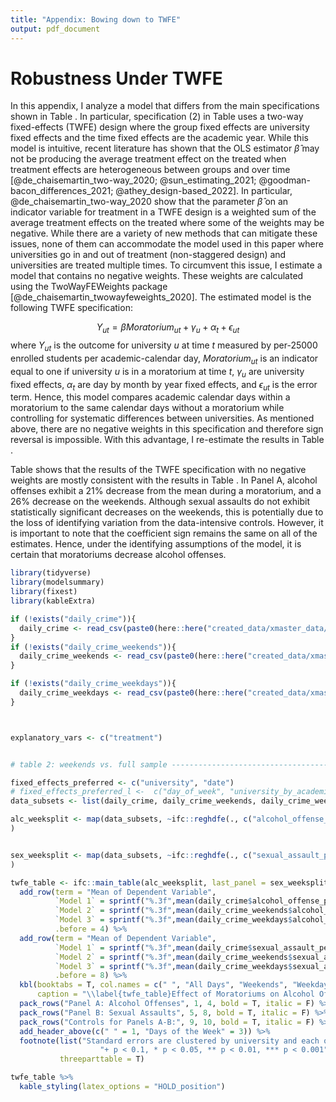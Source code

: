 ```yaml
---
title: "Appendix: Bowing down to TWFE"
output: pdf_document
---
```


# Robustness Under TWFE \label{section:twfe}

In this appendix, I analyze a model that differs from the main specifications shown in Table \ref{main_table}. In particular, specification (2) in Table \ref{main_table} uses a two-way fixed-effects (TWFE) design where the group fixed effects are university fixed effects and the time fixed effects are the academic year. While this model is intuitive, recent literature has shown that the OLS estimator $\hat{\beta}$ may not be producing the average treatment effect on the treated when treatment effects are heterogeneous between groups and over time [@de_chaisemartin_two-way_2020; @sun_estimating_2021; @goodman-bacon_differences_2021; @athey_design-based_2022]. In particular,  @de_chaisemartin_two-way_2020 show that the parameter $\hat{\beta}$ on an indicator variable for treatment in a TWFE design is a weighted sum of the average treatment effects on the treated where some of the weights may be negative. While there are a variety of new methods that can mitigate these issues, none of them can accommodate the model used in this paper where universities go in and out of treatment (non-staggered design) and universities are treated multiple times. To circumvent this issue, I estimate a model that contains no negative weights. These weights are calculated using the TwoWayFEWeights package [@de_chaisemartin_twowayfeweights_2020]. The estimated model is the following TWFE specification:

$$ 
Y_{ut} = \beta Moratorium_{ut} + \gamma_u + \alpha_t + \epsilon_{ut}
$$
where $Y_{ut}$ is the outcome for university $u$ at time $t$ measured by per-25000 enrolled students per academic-calendar day, $Moratorium_{ut}$ is an indicator equal to one if university $u$ is in a moratorium at time $t$, $\gamma_u$ are university fixed effects, $\alpha_t$ are day by month by year fixed effects, and $\epsilon_{ut}$ is the error term. Hence, this model compares academic calendar days within a moratorium to the same calendar days without a moratorium while controlling for systematic differences between universities. As mentioned above, there are no negative weights in this specification and therefore sign reversal is impossible. With this advantage, I re-estimate the results in Table \ref{weekend_table}.

Table \ref{twfe_table} shows that the results of the TWFE specification with no negative weights are mostly consistent with the results in Table \ref{weekend_table}. In Panel A, alcohol offenses exhibit a 21% decrease from the mean during a moratorium, and a 26% decrease on the weekends. Although sexual assaults do not exhibit statistically significant decreases on the weekends, this is potentially due to the loss of identifying variation from the data-intensive controls. However, it is important to note that the coefficient sign remains the same on all of the estimates. Hence, under the identifying assumptions of the model, it is certain that moratoriums decrease alcohol offenses.


```r
library(tidyverse)
library(modelsummary)
library(fixest)
library(kableExtra)

if (!exists("daily_crime")){
  daily_crime <- read_csv(paste0(here::here("created_data/xmaster_data/daily_panel.csv")))
}
if (!exists("daily_crime_weekends")){
  daily_crime_weekends <- read_csv(paste0(here::here("created_data/xmaster_data/daily_panel_weekends.csv")))
}

if (!exists("daily_crime_weekdays")){
  daily_crime_weekdays <- read_csv(paste0(here::here("created_data/xmaster_data/daily_panel_weekdays.csv")))
}



explanatory_vars <- c("treatment")


# table 2: weekends vs. full sample ---------------------------------------

fixed_effects_preferred <- c("university", "date")
# fixed_effects_preferred_l <-  c("day_of_week", "university_by_academic_year_by_semester", "holiday")
data_subsets <- list(daily_crime, daily_crime_weekends, daily_crime_weekdays)

alc_weeksplit <- map(data_subsets, ~ifc::reghdfe(., c("alcohol_offense_per25"),explanatory_vars, fixed_effects_preferred, "university")
)


sex_weeksplit <- map(data_subsets, ~ifc::reghdfe(., c("sexual_assault_per25"),explanatory_vars, fixed_effects_preferred, "university")
)

twfe_table <- ifc::main_table(alc_weeksplit, last_panel = sex_weeksplit) %>% 
  add_row(term = "Mean of Dependent Variable", 
          `Model 1` = sprintf("%.3f",mean(daily_crime$alcohol_offense_per25, na.rm = T)),
          `Model 2` = sprintf("%.3f",mean(daily_crime_weekends$alcohol_offense_per25, na.rm = T)),
          `Model 3` = sprintf("%.3f",mean(daily_crime_weekdays$alcohol_offense_per25, na.rm = T)),
          .before = 4) %>% 
  add_row(term = "Mean of Dependent Variable", 
          `Model 1` = sprintf("%.3f",mean(daily_crime$sexual_assault_per25, na.rm = T)),
          `Model 2` = sprintf("%.3f",mean(daily_crime_weekends$sexual_assault_per25, na.rm = T)),
          `Model 3` = sprintf("%.3f",mean(daily_crime_weekdays$sexual_assault_per25, na.rm = T)),
          .before = 8) %>% 
  kbl(booktabs = T, col.names = c(" ", "All Days", "Weekends", "Weekdays"),
      caption = "\\label{twfe_table}Effect of Moratoriums on Alcohol Offenses and Sexual Assault by Weekend/Weekdays  (No Negative Weights-OLS).") %>% 
  pack_rows("Panel A: Alcohol Offenses", 1, 4, bold = T, italic = F) %>% 
  pack_rows("Panel B: Sexual Assaults", 5, 8, bold = T, italic = F) %>% 
  pack_rows("Controls for Panels A-B:", 9, 10, bold = T, italic = F) %>% 
  add_header_above(c(" " = 1, "Days of the Week" = 3)) %>% 
  footnote(list("Standard errors are clustered by university and each offense is defined as per-25000 enrolled students. The column `All Days' represents specification (3) from the main results table. Weekends consist of Fridays, Saturdays, and Sundays. Weekdays consist of Monday through Thursday. A moratorium is a temporary halt on fraternity-related activities with alcohol. The specification used in this table has no negative weights and thus, sign reversal is impossible.",
                    "+ p < 0.1, * p < 0.05, ** p < 0.01, *** p < 0.001"),
           threeparttable = T) 

```

```r
twfe_table %>% 
  kable_styling(latex_options = "HOLD_position")
```

